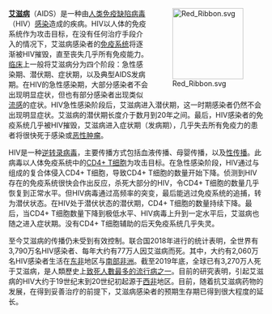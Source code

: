 <div style="float:right;margin-left:0.5em;">
[[File:Red_Ribbon.svg|140px]]
</div>

'''[[艾滋病|艾滋病]]'''（AIDS）是一种由[[人类免疫缺陷病毒|人类免疫缺陷病毒]]（HIV）[[感染|感染]]造成的疾病。HIV以人体的免疫系统作为攻击目标，在没有任何治疗手段介入的情况下，艾滋病感染者的[[免疫系统|免疫系统]]将逐渐被HIV摧毁，直至丧失几乎所有免疫能力。[[临床医学|临床]]上一般将艾滋病分为四个阶段：急性感染期、潜伏期、症状期，以及典型AIDS发病期。在HIV的急性感染期，大部分感染者不会出现明显症状，但也有部分感染者出现类似[[流感|流感]]的症状。HIV急性感染阶段后，艾滋病进入潜伏期，这一时期感染者仍然不会出现明显症状。艾滋病的潜伏期长度介于数月到20年之间。最后，HIV感染者的免疫系统几乎被HIV摧毁，艾滋病进入症状期（发病期），几乎失去所有免疫力的患者将很快死于感染或[[恶性肿瘤|恶性肿瘤]]。

HIV是一种[[逆转录病毒|逆转录病毒]]，主要传播方式包括血液传播、母婴传播，以及[[性病|性传播]]。此病毒以人体免疫系统中的[[CD4+_T细胞|CD4+ T细胞]]为攻击目标。在急性感染阶段，HIV通过{{le|gp41|gp41}}与{{le|gp120|gp120}}组成的复合体侵入CD4+ T细胞，导致CD4+ T细胞的数量开始下降。侦测到HIV存在的免疫系统很快会作出反应，杀死大部分的HIV，令CD4+ T细胞的数量几乎恢复到正常水平。但HIV病毒通过高频率的突变，最后能逃过免疫系统的追捕，转为潜伏状态。在HIV处于潜伏状态的潜伏期，CD4+ T细胞的数量持续下降。最后，当CD4+ T细胞数量下降到极低水平、HIV病毒上升到一定水平后，艾滋病也随之进入症状期。没有CD4+ T细胞辅助的后天免疫系统几乎失灵。

至今艾滋病的传播仍未受到有效控制。联合国2018年进行的统计表明，全世界有3,790万名HIV感染者、每年大约有77万人因艾滋病而死。其中，大约有2,060万名HIV感染者生活在[[东非|东非]]地区与[[南部非洲|南部非洲]]。截至2019年底，全球已有3,270万人死于艾滋病，是人類歷史上[[流行病列表|致死人數最多的流行病之一]]。目前的研究表明，引起艾滋病的HIV大约于19世纪末到20世纪初起源于[[非洲西部|西非]]地区。目前，随着抗艾滋病药物的发展，在得到妥善治疗的前提下，艾滋病感染者的预期生存期已得到很大程度的延长。
